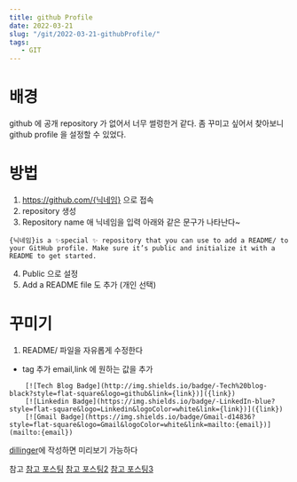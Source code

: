 ```yaml
---
title: github Profile
date: 2022-03-21
slug: "/git/2022-03-21-githubProfile/"
tags:
   - GIT
---
```


# 배경
github 에
공개 repository 가 없어서
너무 썰렁한거 같다.
좀 꾸미고 싶어서 찾아보니 github profile 을 설정할 수 있었다.

# 방법

1. https://github.com/{닉네임} 으로 접속
2. repository 생성
3. Repository name 애 닉네임을 입력
아래와 같은 문구가 나타난다~
```
{닉네임}is a ✨special ✨ repository that you can use to add a README/ to your GitHub profile. Make sure it’s public and initialize it with a README to get started.
```
4. Public 으로 설정
5. Add a README file 도 추가 (개인 선택)

# 꾸미기
1. README/ 파일을 자유롭게 수정한다

* tag 추가
  email,link 에 원하는 값을 추가
```
    [![Tech Blog Badge](http://img.shields.io/badge/-Tech%20blog-black?style=flat-square&logo=github&link={link})]({link})
    [![Linkedin Badge](https://img.shields.io/badge/-LinkedIn-blue?style=flat-square&logo=Linkedin&logoColor=white&link={link})]({link})
    [![Gmail Badge](https://img.shields.io/badge/Gmail-d14836?style=flat-square&logo=Gmail&logoColor=white&link=mailto:{email})](mailto:{email})
```


[dillinger](https://dillinger.io/)에 작성하면 미리보기 가능하다

참고
[참고 포스팅](https://velog.io/@woo0_hooo/Github-github-profile-%EA%B0%84%EC%A7%80%EB%82%98%EA%B2%8C-%EA%BE%B8%EB%AF%B8%EA%B8%B0)
[참고 포스팅2](https://zzsza.github.io/development/2020/07/10/make-github-profile-readme/)
[참고 포스팅3](https://soo-vely-dev.tistory.com/159)